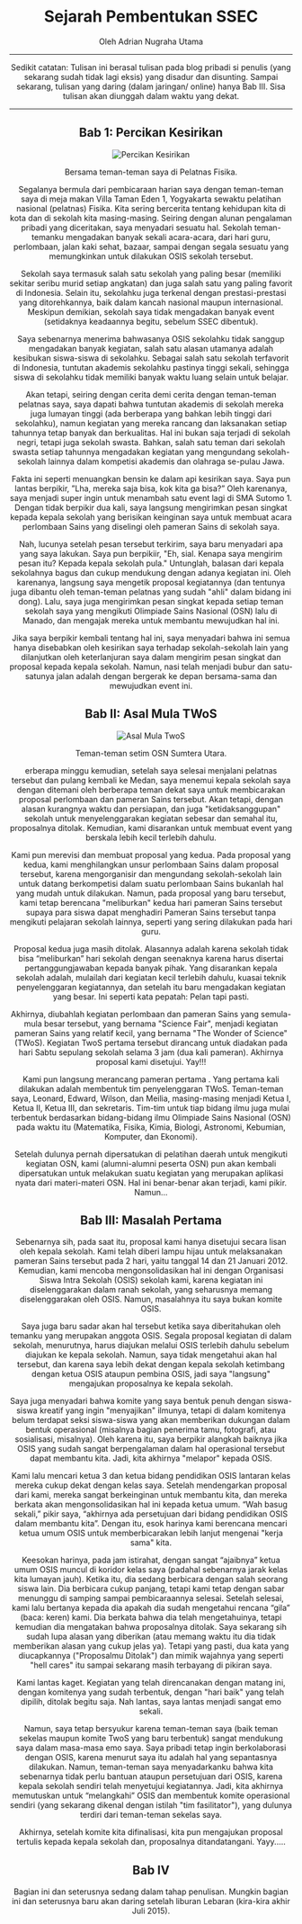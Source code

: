 
<Header />

<div className="container">

<center>

# Sejarah Pembentukan SSEC

<span className="caption">Oleh ​Adrian Nugraha Utama</span>

</center>

---

Sedikit catatan:
Tulisan ini berasal tulisan pada blog pribadi si penulis (yang sekarang sudah tidak lagi eksis) yang disadur dan disunting. Sampai sekarang, tulisan yang daring (dalam jaringan/ online) hanya Bab III. Sisa tulisan akan diunggah dalam waktu yang dekat.

---

## Bab 1: Percikan Kesirikan

<center>

![Percikan Kesirikan](/assets/sejarah-bab1.jpeg)

<span className="caption">Bersama teman-teman saya di Pelatnas Fisika.</span>

</center>

Segalanya bermula dari pembicaraan harian saya dengan teman-teman saya di meja makan Villa Taman Eden 1, Yogyakarta sewaktu pelatihan nasional (pelatnas) Fisika. Kita sering bercerita tentang kehidupan kita di kota dan di sekolah kita masing-masing. Seiring dengan alunan pengalaman pribadi yang diceritakan, saya menyadari sesuatu hal. Sekolah teman-temanku mengadakan banyak sekali acara-acara, dari hari guru, perlombaan, jalan kaki sehat, bazaar, sampai dengan segala sesuatu yang memungkinkan untuk dilakukan OSIS sekolah tersebut.

Sekolah saya termasuk salah satu sekolah yang paling besar (memiliki sekitar seribu murid setiap angkatan) dan juga salah satu yang paling favorit di Indonesia. Selain itu, sekolahku juga terkenal dengan prestasi-prestasi yang ditorehkannya, baik dalam kancah nasional maupun internasional. Meskipun demikian, sekolah saya tidak mengadakan banyak event (setidaknya keadaannya begitu, sebelum SSEC dibentuk).

Saya sebenarnya menerima bahwasanya OSIS sekolahku tidak sanggup mengadakan banyak kegiatan, salah satu alasan utamanya adalah kesibukan siswa-siswa di sekolahku. Sebagai salah satu sekolah terfavorit di Indonesia, tuntutan akademis sekolahku pastinya tinggi sekali, sehingga siswa di sekolahku tidak memiliki banyak waktu luang selain untuk belajar.

Akan tetapi, seiring dengan cerita demi cerita dengan teman-teman pelatnas saya, saya dapati bahwa tuntutan akademis di sekolah mereka juga lumayan tinggi (ada berberapa yang bahkan lebih tinggi dari sekolahku), namun kegiatan yang mereka rancang dan laksanakan setiap tahunnya tetap banyak dan berkualitas. Hal ini bukan saja terjadi di sekolah negri, tetapi juga sekolah swasta. Bahkan, salah satu teman dari sekolah swasta setiap tahunnya mengadakan kegiatan yang mengundang sekolah-sekolah lainnya dalam kompetisi akademis dan olahraga se-pulau Jawa.

Fakta ini seperti menuangkan bensin ke dalam api kesirikan saya. Saya pun lantas berpikir, ”Lha, mereka saja bisa, kok kita ga bisa?” Oleh karenanya, saya menjadi super ingin untuk menambah satu event lagi di SMA Sutomo 1. Dengan tidak berpikir dua kali, saya langsung mengirimkan pesan singkat kepada kepala sekolah yang berisikan keinginan saya untuk membuat acara perlombaan Sains yang diselingi oleh pameran Sains di sekolah saya.

Nah, lucunya setelah pesan tersebut terkirim, saya baru menyadari apa yang saya lakukan. Saya pun berpikiir, "Eh, sial. Kenapa saya mengirim pesan itu? Kepada kepala sekolah pula." Untunglah, balasan dari kepala sekolahnya bagus dan cukup mendukung dengan adanya kegiatan ini. Oleh karenanya, langsung saya mengetik proposal kegiatannya (dan tentunya juga dibantu oleh teman-teman pelatnas yang sudah "ahli" dalam bidang ini dong). Lalu, saya juga mengirimkan pesan singkat kepada setiap teman sekolah saya yang mengikuti Olimpiade Sains Nasional (OSN) lalu di Manado, dan mengajak mereka untuk membantu mewujudkan hal ini.

Jika saya berpikir kembali tentang hal ini, saya menyadari bahwa ini semua hanya disebabkan oleh kesirikan saya terhadap sekolah-sekolah lain yang dilanjutkan oleh keterlanjuran saya dalam mengirim pesan singkat dan proposal kepada kepala sekolah. Namun, nasi telah menjadi bubur dan satu-satunya jalan adalah dengan bergerak ke depan bersama-sama dan mewujudkan event ini.

## Bab II: Asal Mula TWoS

<center>

![Asal Mula TwoS](/assets/sejarah-bab2.jpeg)

<span className="caption">Teman-teman setim OSN Sumtera Utara.</span>

</center>

erberapa minggu kemudian, setelah saya selesai menjalani pelatnas tersebut dan pulang kembali ke Medan, saya menemui kepala sekolah saya dengan ditemani oleh berberapa teman dekat saya untuk membicarakan proposal perlombaan dan pameran Sains tersebut. Akan tetapi, dengan alasan kurangnya waktu dan persiapan, dan juga "ketidaksanggupan" sekolah untuk menyelenggarakan kegiatan sebesar dan semahal itu, proposalnya ditolak. Kemudian, kami disarankan untuk membuat event yang berskala lebih kecil terlebih dahulu.

Kami pun merevisi dan membuat proposal yang kedua. Pada proposal yang kedua, kami menghilangkan unsur perlombaan Sains dalam proposal tersebut, karena mengorganisir dan mengundang sekolah-sekolah lain untuk datang berkompetisi dalam suatu perlombaan Sains bukanlah hal yang mudah untuk dilakukan. Namun, pada proposal yang baru tersebut, kami tetap berencana "meliburkan" kedua hari pameran Sains tersebut supaya para siswa dapat menghadiri Pameran Sains tersebut tanpa mengikuti pelajaran sekolah lainnya, seperti yang sering dilakukan pada hari guru.

Proposal kedua juga masih ditolak. Alasannya adalah karena sekolah tidak bisa “meliburkan” hari sekolah dengan seenaknya karena harus disertai pertanggungjawaban kepada banyak pihak. Yang disarankan kepala sekolah adalah, mulailah dari kegiatan kecil terlebih dahulu, kuasai teknik penyelenggaran kegiatannya, dan setelah itu baru mengadakan kegiatan yang besar. Ini seperti kata pepatah: Pelan tapi pasti.

Akhirnya, diubahlah kegiatan perlombaan dan pameran Sains yang semula-mula besar tersebut, yang bernama "Science Fair", menjadi kegiatan pameran Sains yang relatif kecil, yang bernama "The Wonder of Science" (TWoS). Kegiatan TwoS pertama tersebut dirancang untuk diadakan pada hari Sabtu sepulang sekolah selama 3 jam (dua kali pameran). Akhirnya proposal kami disetujui. Yay!!!

Kami pun langsung merancang pameran pertama . Yang pertama kali dilakukan adalah membentuk tim penyelenggaran TWoS. Teman-teman saya, Leonard, Edward, Wilson, dan Meilia, masing-masing menjadi Ketua I, Ketua II, Ketua III, dan sekretaris. Tim-tim untuk tiap bidang ilmu juga mulai terbentuk berdasarkan bidang-bidang ilmu Olimpiade Sains Nasional (OSN) pada waktu itu (Matematika, Fisika, Kimia, Biologi, Astronomi, Kebumian, Komputer, dan Ekonomi).

Setelah dulunya pernah dipersatukan di pelatihan daerah untuk mengikuti kegiatan OSN, kami (alumni-alumni peserta OSN) pun akan kembali dipersatukan untuk melakukan suatu kegiatan yang merupakan aplikasi nyata dari materi-materi OSN. Hal ini benar-benar akan terjadi, kami pikir. Namun...

## Bab III: Masalah Pertama

Sebenarnya sih, pada saat itu, proposal kami hanya disetujui secara lisan oleh kepala sekolah. Kami telah diberi lampu hijau untuk melaksanakan pameran Sains tersebut pada 2 hari, yaitu tanggal 14 dan 21 Januari 2012. Kemudian, kami mencoba mengonsolidasikan hal ini dengan Organisasi Siswa Intra Sekolah (OSIS) sekolah kami, karena kegiatan ini diselenggarakan dalam ranah sekolah, yang seharusnya memang diselenggarakan oleh OSIS. Namun, masalahnya itu saya bukan komite OSIS.

Saya juga baru sadar akan hal tersebut ketika saya diberitahukan oleh temanku yang merupakan anggota OSIS. Segala proposal kegiatan di dalam sekolah, menurutnya, harus diajukan melalui OSIS terlebih dahulu sebelum diajukan ke kepala sekolah. Namun, saya tidak mengetahui akan hal tersebut, dan karena saya lebih dekat dengan kepala sekolah ketimbang dengan ketua OSIS ataupun pembina OSIS, jadi saya "langsung" mengajukan proposalnya ke kepala sekolah.

Saya juga menyadari bahwa komite yang saya bentuk penuh dengan siswa-siswa kreatif yang ingin "menyajikan" ilmunya, tetapi di dalam komitenya belum terdapat seksi siswa-siswa yang akan memberikan dukungan dalam bentuk operasional (misalnya bagian penerima tamu, fotografi, atau sosialisasi, misalnya). Oleh karena itu, saya berpikir alangkah baiknya jika OSIS yang sudah sangat berpengalaman dalam hal operasional tersebut dapat membantu kita. Jadi, kita akhirnya "melapor" kepada OSIS.

Kami lalu mencari ketua 3 dan ketua bidang pendidikan OSIS lantaran kelas mereka cukup dekat dengan kelas saya. Setelah mendengarkan proposal dari kami, mereka sangat berkeinginan untuk membantu kita, dan mereka berkata akan mengonsolidasikan hal ini kepada ketua umum. “Wah basug sekali,” pikir saya, “akhirnya ada persetujuan dari bidang pendidikan OSIS dalam membantu kita”. Dengan itu, esok harinya kami berencana mencari ketua umum OSIS untuk memberbicarakan lebih lanjut mengenai "kerja sama" kita.

Keesokan harinya, pada jam istirahat, dengan sangat “ajaibnya” ketua umum OSIS muncul di koridor kelas saya (padahal sebenarnya jarak kelas kita lumayan jauh). Ketika itu, dia sedang berbicara dengan salah seorang siswa lain. Dia berbicara cukup panjang, tetapi kami tetap dengan sabar menunggu di samping sampai pembicaraannya selesai. Setelah selesai, kami lalu bertanya kepada dia apakah dia sudah mengetahui rencana “gila” (baca: keren) kami. Dia berkata bahwa dia telah mengetahuinya, tetapi kemudian dia mengatakan bahwa proposalnya ditolak. Saya sekarang sih sudah lupa alasan yang diberikan (atau memang waktu itu dia tidak memberikan alasan yang cukup jelas ya). Tetapi yang pasti, dua kata yang diucapkannya ("Proposalmu Ditolak") dan mimik wajahnya yang seperti "hell cares" itu sampai sekarang masih terbayang di pikiran saya.

Kami lantas kaget. Kegiatan yang telah direncanakan dengan matang ini, dengan komitenya yang sudah terbentuk, dengan "hari baik" yang telah dipilih, ditolak begitu saja. Nah lantas, saya lantas menjadi sangat emo sekali.

Namun, saya tetap bersyukur karena teman-teman saya (baik teman sekelas maupun komite TwoS yang baru terbentuk) sangat mendukung saya dalam masa-masa emo saya. Saya pribadi tetap ingin berkolaborasi dengan OSIS, karena menurut saya itu adalah hal yang sepantasnya dilakukan. Namun, teman-teman saya menyadarkanku bahwa kita sebenarnya tidak perlu bantuan ataupun persetujuan dari OSIS, karena kepala sekolah sendiri telah menyetujui kegiatannya. Jadi, kita akhirnya memutuskan untuk “melangkahi” OSIS dan membentuk komite operasional sendiri (yang sekarang dikenal dengan istilah "tim fasilitator"), yang dulunya terdiri dari teman-teman sekelas saya.

Akhirnya, setelah komite kita difinalisasi, kita pun mengajukan proposal tertulis kepada kepala sekolah dan, proposalnya ditandatangani. Yayy.....

## Bab IV

Bagian ini dan seterusnya sedang dalam tahap penulisan. Mungkin bagian ini dan seterusnya baru akan daring setelah liburan Lebaran (kira-kira akhir Juli 2015).

</div>

<Sidebar />
